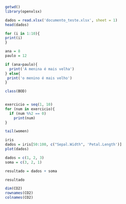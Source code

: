 ```r
getwd()
library(openxlsx)
```

```r
dados = read.xlsx('documento_teste.xlsx', sheet = 1)
head(dados)


```

```r
for (i in 1:10){
print(i)
}
```
```r
ana = 8
paulo = 12

if (ana>paulo){
  print('A menina é mais velha')
} else{
 print('o menino é mais velho')
}

class(BOD)
  

```

```r
exercicio = seq(1, 10)
for (num in exercicio){
  if (num %%2 == 0)
    print(num)
}
```

```r
tail(women)
```


```r
iris
dados = iris[50:100, c("Sepal.Width", 'Petal.Length')]
plot(dados)

```

```r

dados = c(1, 2, 3)
soma = c(3, 2, 1)

resultado = dados + soma

resultado

```

```r
dim(CO2)
rownames(CO2)
colnames(CO2)
```


